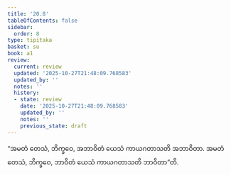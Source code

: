 ```yaml
---
title: '20.8'
tableOfContents: false
sidebar:
  order: 8
type: tipitaka
basket: su
book: a1
review:
  current: review
  updated: '2025-10-27T21:48:09.768583'
  updated_by: ''
  notes: ''
  history:
  - state: review
    date: '2025-10-27T21:48:09.768583'
    updated_by: ''
    notes: ''
    previous_state: draft
---
```



<ReviewStatus review={frontmatter.review} showDetails={true} />

<HypothesisAnnotation frontmatter={frontmatter} />

<DynamicBreadcrumb />

<Division number="607" book="a1" e="ch" v="15" p="47">

<Paragraph number="476" book="a1">
“အမတံ တေသံ, ဘိက္ခဝေ, အဘာဝိတံ ယေသံ ကာယဂတာသတိ အဘာဝိတာ. အမတံ တေသံ, ဘိက္ခဝေ, ဘာဝိတံ ယေသံ ကာယဂတာသတိ ဘာဝိတာ”တိ.
</Paragraph>
</Division>